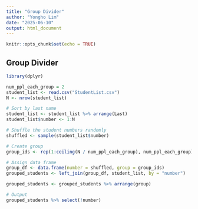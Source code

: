 ```yaml
---
title: "Group Divider"
author: "Yongho Lim"
date: "2025-06-10"
output: html_document
---
```


```r
knitr::opts_chunk$set(echo = TRUE)
```

## Group Divider

```r
library(dplyr)

num_ppl_each_group = 2
student_list <- read.csv("StudentList.csv")
N <- nrow(student_list)

# Sort by last name
student_list <- student_list %>% arrange(Last)
student_list$number <- 1:N

# Shuffle the student numbers randomly
shuffled <- sample(student_list$number)

# Create group
group_ids <- rep(1:ceiling(N / num_ppl_each_group), num_ppl_each_group)[1:N]

# Assign data frame
group_df <- data.frame(number = shuffled, group = group_ids)
grouped_students <- left_join(group_df, student_list, by = "number")

grouped_students <- grouped_students %>% arrange(group)

# Output
grouped_students %>% select(!number)
```
